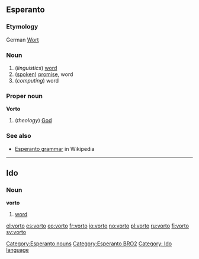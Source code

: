 ==Esperanto==
===Etymology===
German [[Wort]]
===Noun===
{{eo-noun}}
#(''linguistics'') [[word]]
#([[spoken]]) [[promise]], word
#(''computing'') word

===Proper noun===
'''Vorto'''

#(''theology'') [[God]]

===See also===
*[[w:Esperanto grammar|Esperanto grammar]] in Wikipedia

[[Category:Esperanto nouns]]
[[Category:Esperanto BRO2]]

----

==Ido==
===Noun===
'''vorto'''

#[[word]]

[[Category: Ido language]]

[[el:vorto]]
[[es:vorto]]
[[eo:vorto]]
[[fr:vorto]]
[[io:vorto]]
[[no:vorto]]
[[pl:vorto]]
[[ru:vorto]]
[[fi:vorto]]
[[sv:vorto]]